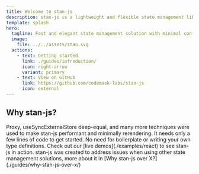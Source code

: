 ```yaml
---
title: Welcome to stan-js
description: stan-js is a lightweight and flexible state management library designed for use in React, React Native and even vanilla-js applications
template: splash
hero:
  tagline: Fast and elegant state management solution with minimal configuration for your React, React Native and even vanilla-js apps.
  image:
    file: ../../assets/stan.svg
  actions:
    - text: Getting started
      link: ./guides/introduction/
      icon: right-arrow
      variant: primary
    - text: View on GitHub
      link: https://github.com/codemask-labs/stan-js
      icon: external
---
```



## Why stan-js?

<CardGrid stagger>
	<Card title="Performance and minimal rerenders" icon="rocket">
        Proxy, useSyncExternalStore deep-equal, and many more techniques were used to make stan-js performant and minimally rerendering.
	</Card>
	<Card title="Minimal configuration" icon="pencil">
        It needs only a few lines of code to get started. No need for boilerplate or writing your own type definitions.
	</Card>
	<Card title="Live demo" icon="seti:crystal_embedded">
        Check out our [live demos](./examples/react) to see stan-js in action.
	</Card>
	<Card title="Why stan-js over X?" icon="open-book">
		stan-js was created to address issues when using other state management solutions, more about it in [Why stan-js over X?](./guides/why-stan-js-over-x/)
	</Card>
</CardGrid>
